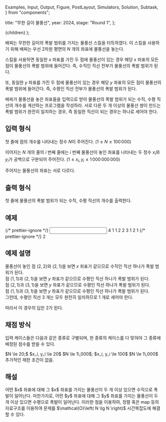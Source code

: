   Examples,
  Input,
  Output,
  Figure,
  PostLayout,
  Simulators,
  Solution,
  Subtask,
} from "components";

  title: "무한 길이 물풍선",
  year: 2024,
  stage: "Round 1",
};

  <PostLayout meta={meta}>{children}</PostLayout>
);

<div style={{ display: "flex" }}>
  <Figure
    src="/2024/2-1.f5057fdd9cbed9f9.png"
    width={300}
  />
</div>

배찌는 무한한 길이의 폭발 범위를 가지는 물풍선 스킬을 터득하였다. 이 스킬을
사용하기 위해 배찌는 우선 2차원 평면의 $N$ 개의 좌표에 물풍선을 놓는다.

스킬을 사용하면 동일한 $x$ 좌표를 가진 두 점에 물풍선이 있는 경우 해당 $x$ 좌표의 모든
점이 물풍선의 폭발 범위에 들어간다. 즉, 수직인 직선 전부가 물풍선의 폭발 범위가 된다.

또, 동일한 $y$ 좌표를 가진 두 점에 물풍선이 있는 경우 해당 $y$ 좌표의 모든
점이 물풍선의 폭발 범위에 들어간다. 즉, 수평인 직선 전부가 물풍선의 폭발 범위가 된다.

배찌가 물풍선을 놓은 좌표들을 입력으로 받아 물풍선의 폭발 범위가 되는 수직, 수평
직선의 개수를 계산하는 프로그램을 작성하라. 서로 다른 두 개 이상의 물풍선 쌍이 만드는
폭발 범위가 완전히 일치하는 경우, 즉 동일한 직선이 되는 경우는 하나로 세어야 한다.

## 입력 형식

첫 줄에 점의 개수를 나타내는 정수 $N$이 주어진다. ($1 \le N \le 100\,000$)

이어지는 $N$ 개의 줄의 $i$ 번째 줄에는
$i$ 번째 물풍선이 놓인 좌표를 나타내는 두 정수 $x_i$와 $y_i$가
공백으로 구분되어 주어진다.
($1 \le x_i, y_i \le 1\,000\,000\,000$)

주어지는 물풍선의 좌표는 서로 다르다.

## 출력 형식

첫 줄에 물풍선의 폭발 범위가 되는 수직, 수평 직선의 개수를 출력한다.

## 예제

<Examples>
  {/* prettier-ignore */}
  <Input>
4
1 1
2 2
3 1
2 1
  </Input>
  {/* prettier-ignore */}
  <Output>
2
  </Output>
</Examples>

## 예제 설명

물풍선이 놓인 점 $(2, 2)$와 $(2, 1)$을 보면 $x$ 좌표가 같으므로 수직인 직선
하나가 폭발 범위가 된다.\
점 $(1, 1)$과 $(2, 1)$을 보면 $y$ 좌표가 같으므로 수평인 직선 하나가 폭발 범위가 된다.\
점 $(2, 1)$과 $(3, 1)$을 보면 $y$ 좌표가 같으므로 수평인 직선 하나가 폭발 범위가 된다.\
점 $(1, 1)$과 $(3, 1)$을 보면 $y$ 좌표가 같으므로 수평인 직선 하나가 폭발 범위가 된다.\
그런데, 수평인 직선 $3$ 개는 모두 완전히 일치하므로 $1$ 개로 세어야 한다.

따라서 이 경우의 답은 $2$가 된다.

## 채점 방식

입력 케이스들은 다음과 같은 종류로 구별되며, 한 종류의 케이스를 다 맞혀야 그 종류에 배정된 점수를 받을 수 있다.

<Subtask index={1} score={13}>
  $N \le 20;$ $x_i, y_i \le 20$
</Subtask>
<Subtask index={2} score={16}>
  $N \le 1\,000$; $x_i, y_i \le 100$
</Subtask>
<Subtask index={3} score={14}>
  $N \le 1\,000$
</Subtask>
<Subtask index={4} score={57}>
  추가적인 제한 조건이 없음.
</Subtask>

## 해설

<Solution>
어떤 $x$ 좌표에 대해 그 $x$ 좌표를 가지는 물풍선이 두 개 이상 있으면 수직으로 폭발이 일어난다.
마찬가지로, 어떤 $y$ 좌표에 대해 그 $y$ 좌표를 가지는 물풍선이 두 개 이상 있으면 수평으로 폭발이 일어난다.
이러한 점을 이용하여, 정렬 혹은 map 등의 자료구조를 이용하여
문제를 $\mathcal{O}\left( N \lg N \right)$ 시간복잡도에 해결할 수 있다.
</Solution>
